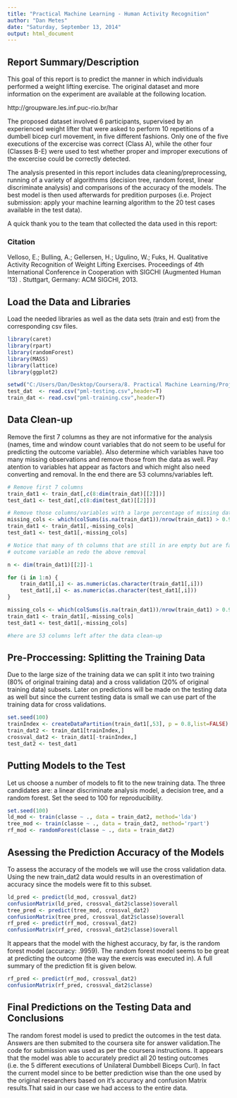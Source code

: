 ```yaml
---
title: "Practical Machine Learning - Human Activity Recognition"
author: "Dan Metes"
date: "Saturday, September 13, 2014"
output: html_document
---
```


## Report Summary/Description

This goal of this report is to predict the manner in which individuals performed a weight lifting exercise. The original dataset and more information on the experiment are available at the following location.

http://groupware.les.inf.puc-rio.br/har

The proposed dataset involved 6 participants, supervised by an experienced weight lifter that were asked to perform 10 repetitions of a dumbell bicep curl movement, in five different fashions. Only one of the five executions of the excercise was correct (Class A), while the other four (Classes B-E) were used to test whether proper and improper executions of the excercise could be correctly detected.

The analysis presented in this report includes data cleaning/preprocessing, running of a variety of algorithnms (decision tree, random forest, linear discriminate analysis) and comparisons of the accuracy of the models. The best model is then used afterwards for predition purposes (i.e. Project submission: apply your machine learning algorithm to the 20 test cases available in the test data).

A quick thank you to the team that collected the data used in this report:

### Citation

Velloso, E.; Bulling, A.; Gellersen, H.; Ugulino, W.; Fuks, H. Qualitative Activity Recognition of Weight Lifting Exercises. Proceedings of 4th International Conference in Cooperation with SIGCHI (Augmented Human '13) . Stuttgart, Germany: ACM SIGCHI, 2013.


## Load the Data and Libraries

Load the needed libraries as well as the data sets (train and est) from the corresponding csv files.

```r
library(caret)
library(rpart)
library(randomForest)
library(MASS)
library(lattice)
library(ggplot2)

```

```r

setwd("C:/Users/Dan/Desktop/Coursera/8. Practical Machine Learning/Proj/")
test_dat  <- read.csv("pml-testing.csv",header=T)
train_dat <- read.csv("pml-training.csv",header=T)

```

## Data Clean-up

Remove the first 7 columns as they are not informative for the analysis (names, time and window count variables that do not seem to be useful for predicting the outcome variable). Also determine which variables have too many missing observations and remove those from the data as well. Pay atention to variables hat appear as factors and which might also need converting and removal. In the end there are 53 columns/variables left.


```r
# Remove first 7 columns
train_dat1 <- train_dat[,c(8:dim(train_dat)[[2]])]
test_dat1 <- test_dat[,c(8:dim(test_dat)[[2]])]

# Remove those columns/variables with a large percentage of missing data (say >90% missing data - NA's)
missing_cols <- which(colSums(is.na(train_dat1))/nrow(train_dat1) > 0.90)
train_dat1 <- train_dat1[,-missing_cols]
test_dat1 <- test_dat1[,-missing_cols]

# Notice that many of th columns that are still in are empty but are factor variables; convert all to numeric except for the 
# outcome variable an redo the above removal

n <- dim(train_dat1)[[2]]-1

for (i in 1:n) {
    train_dat1[,i] <- as.numeric(as.character(train_dat1[,i]))
    test_dat1[,i] <- as.numeric(as.character(test_dat1[,i]))
}

missing_cols <- which(colSums(is.na(train_dat1))/nrow(train_dat1) > 0.90)
train_dat1 <- train_dat1[,-missing_cols]
test_dat1 <- test_dat1[,-missing_cols]

#here are 53 columns left after the data clean-up

```

## Pre-Proccessing: Splitting the Training Data

Due to the large size of the training data we can split it into two training (80% of original training data) and a cross validation (20% of original training data) subsets. Later on predictions will be made on the testing data as well but since the current testing data is small we can use part of the training data for cross validations. 

```r

set.seed(100)
trainIndex <- createDataPartition(train_dat1[,53], p = 0.8,list=FALSE)
train_dat2 <- train_dat1[trainIndex,]
crossval_dat2 <- train_dat1[-trainIndex,]
test_dat2 <- test_dat1

```


## Putting Models to the Test

Let us choose a number of models to fit to the new training data. The three candidates are: a linear discriminate analysis model, a decision tree, and a random forest. Set the seed to 100 for reproducibility.

```r

set.seed(100)
ld_mod <- train(classe ~ ., data = train_dat2, method='lda')
tree_mod <- train(classe ~ ., data = train_dat2, method='rpart')
rf_mod <- randomForest(classe ~ ., data = train_dat2)

```

## Asessing the Prediction Accuracy of the Models

To assess the accuracy of the models we will use the cross validation data. Using the new train_dat2 data would results in an overestimation of accuracy since the models were fit to this subset.

```r

ld_pred <- predict(ld_mod, crossval_dat2)
confusionMatrix(ld_pred, crossval_dat2$classe)$overall
tree_pred <- predict(tree_mod, crossval_dat2)
confusionMatrix(tree_pred, crossval_dat2$classe)$overall
rf_pred <- predict(rf_mod, crossval_dat2)
confusionMatrix(rf_pred, crossval_dat2$classe)$overall

```

It appears that the model with the highest accuracy, by far, is the random forest model (accuracy: .9959). The random forest model seems to be great at predicting the outcome (the way the exercis was executed in). A full summary of the prediction fit is given below.


```r

rf_pred <- predict(rf_mod, crossval_dat2)
confusionMatrix(rf_pred, crossval_dat2$classe)

```

## Final Predictions on the Testing Data and Conclusions

The random forest model is used to predict the outcomes in the test data. Answers are then submited to the coursera site for answer validation.The code for submission was used as per the coursera instructions. It appears that the model was able to accurately predict all 20 testing outcomes (i.e. the 5 different executions of Unilateral Dumbbell Biceps Curl). In fact the current model since to be better prediction wise than the one used by the original researchers based on it's accuracy and confusion Matrix results.That said in our case we had access to the entire data.


